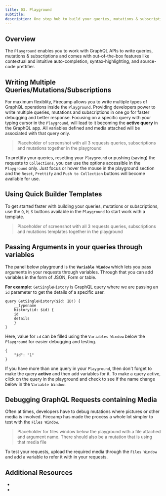 ```yaml
---
title: 03. Playground
subtitle:
description: One stop hub to build your queries, mutations & subscriptions for GraphQL
---
```


## Overview

The `Playground` enables you to work with GraphQL APIs to write queries, mutations & subscriptions and comes with out-of-the-box features like contextual and intuitive auto-completion, syntax-highlighting, and source-code prettifier.

## Writing Multiple Queries/Mutations/Subscriptions

For maximum flexiblity, Firecamp allows you to write multiple types of GraphQL operations inside the `Playground`. Providing developers power to write multiple queries, mutations and subscriptions in one go for faster debugging and better response. Focusing on a specific query with your typing cursor in the `Playground`, will lead to it becoming the **active query** in the GraphQL app. All variables defined and media attached will be associated with that query only.

> Placeholder of screenshot with all 3 requests queries, subscriptions and mutations together in the playground

To prettify your queries, resetting your `Playground` or pushing (saving) the requests to `Collections`, you can use the options accessible in the `Playground` only. Just focus or hover the mouse in the playground section and the `Reset`, `Prettify` and `Push to Collection` buttons will become available for use.

## Using Quick Builder Templates
To get started faster with building your queries, mutations or subscriptions, use the `Q`, `M`, `S` buttons available in the `Playground` to start work with a template.

> Placeholder of screenshot with all 3 requests queries, subscriptions and mutations templates together in the playground

## Passing Arguments in your queries through variables

The panel below playground is the **`Variable Window`** which lets you pass arguments in your requests through variables. Through that you can add variables in the form of JSON, Form or table.

**For example**: `GetSingleHistory` is GraphQL query where we are passing an `id` parameter to get the details of a specific user.

```
query GetSingleHistory($id: ID!) {
    __typename
    history(id: $id) {
    id
    details
    }
}
```

Here, value for `id` can be filled using the `Variables Window` below the `Playground` for easier debugging and testing.

```
{
    "id": "1"
}
```

If you have more than one query in your `Playground`, then don't forget to make the query **active** and then add variables for it. To make a query active, click on the query in the playground and check to see if the name change below in the `Variable Window`.

## Debugging GraphQL Requests containing Media

Often at times, developers have to debug mutations where pictures or other media is involved. Firecamp has made the process a whole lot simpler to test with the `Files Window`.

> Placeholder for files window below the playground with a file attached and argument name. There should also be a mutation that is using that media file

To test your requests, upload the required media through the `Files Window` and add a variable to refer it with in your requests.


## Additional Resources
-
-
